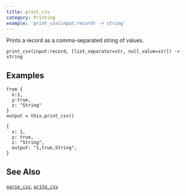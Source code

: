 ```yaml
---
title: print_csv
category: Printing
example: 'print_csv(input:record) -> string'
---
```


Prints a record as a comma-separated string of values.

```tql
print_csv(input:record, [list_separator=str, null_value=str]) -> string
```


<Docs operator="print_csv" separator_text="comma" list_sep=";" null_value=""/>

## Examples

```tql
from {
  x:1,
  y:true,
  z: "String"
}
output = this.print_csv()
```

```tql
{
  x: 1,
  y: true,
  z: "String",
  output: "1,true,String",
}
```

## See Also

[`parse_csv`](/reference/functions/parse_csv),
[`write_csv`](/reference/operators/write_csv)

